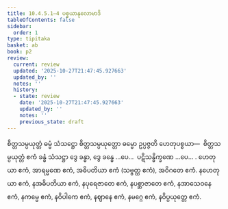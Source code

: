 ```yaml
---
title: 10.4.5.1–4 ပစ္စယာနုလောမာဒိ
tableOfContents: false
sidebar:
  order: 1
type: tipitaka
basket: ab
book: p2
review:
  current: review
  updated: '2025-10-27T21:47:45.927663'
  updated_by: ''
  notes: ''
  history:
  - state: review
    date: '2025-10-27T21:47:45.927663'
    updated_by: ''
    notes: ''
    previous_state: draft
---
```



<ReviewStatus review={frontmatter.review} showDetails={true} />

<HypothesisAnnotation frontmatter={frontmatter} />

<DynamicBreadcrumb />

<Division number="162" book="p2" e="ch" v="38" p="145">

<Paragraph number="2712" book="p2">
စိတ္တသမ္ပယုတ္တံ ဓမ္မံ သံသဋ္ဌော စိတ္တသမ္ပယုတ္တော ဓမ္မော ဥပ္ပဇ္ဇတိ ဟေတုပစ္စယာ—  စိတ္တသမ္ပယုတ္တံ ဧကံ ခန္ဓံ သံသဋ္ဌာ ဒွေ ခန္ဓာ, ဒွေ ခန္ဓေ …ပေ…  ပဋိသန္ဓိက္ခဏေ …ပေ… .
</Paragraph>

<Paragraph number="2713" book="p2">
ဟေတုယာ ဧကံ, အာရမ္မဏေ ဧကံ, အဓိပတိယာ ဧကံ (သဗ္ဗတ္ထ ဧကံ), အဝိဂတေ ဧကံ.
</Paragraph>

<Paragraph number="2714" book="p2">
နဟေတုယာ ဧကံ, နအဓိပတိယာ ဧကံ, နပုရေဇာတေ ဧကံ, နပစ္ဆာဇာတေ ဧကံ, နအာသေဝနေ ဧကံ, နကမ္မေ ဧကံ, နဝိပါကေ ဧကံ, နဈာနေ ဧကံ, နမဂ္ဂေ ဧကံ, နဝိပ္ပယုတ္တေ ဧကံ.
</Paragraph>
</Division>